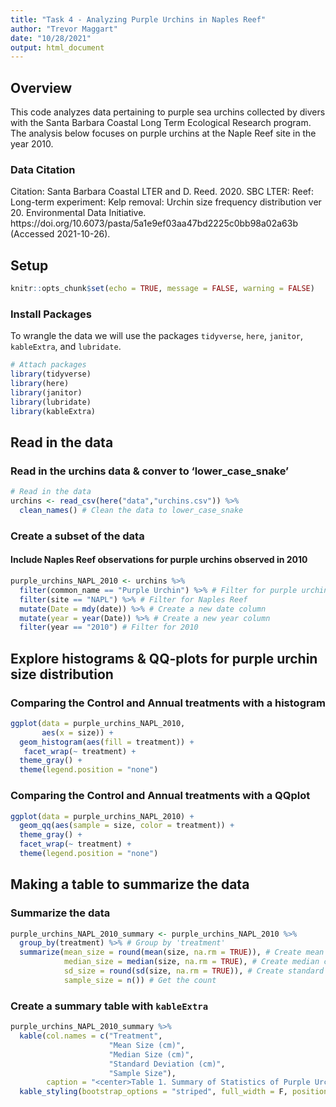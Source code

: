 ```yaml
---
title: "Task 4 - Analyzing Purple Urchins in Naples Reef"
author: "Trevor Maggart"
date: "10/28/2021"
output: html_document
---
```

## Overview

This code analyzes data pertaining to purple sea urchins collected by divers with the Santa Barbara Coastal Long Term Ecological Research program. The analysis below focuses on purple urchins at the Naple Reef site in the year 2010. 

### Data Citation

Citation: Santa Barbara Coastal LTER and D. Reed. 2020. SBC LTER: Reef: Long-term experiment: Kelp removal: Urchin size frequency distribution ver 20. Environmental Data Initiative. https://doi.org/10.6073/pasta/5a1e9ef03aa47bd2225c0bb98a02a63b (Accessed 2021-10-26).

## Setup

```r
knitr::opts_chunk$set(echo = TRUE, message = FALSE, warning = FALSE)
```

### Install Packages

To wrangle the data we will use the packages `tidyverse`, `here`, `janitor`, `kableExtra`, and `lubridate`.

```r
# Attach packages
library(tidyverse)
library(here)
library(janitor)
library(lubridate)
library(kableExtra)
```

## Read in the data

### Read in the urchins data & conver to 'lower_case_snake'

```r
# Read in the data
urchins <- read_csv(here("data","urchins.csv")) %>%
  clean_names() # Clean the data to lower_case_snake
```

### Create a subset of the data

#### Include Naples Reef observations for purple urchins observed in 2010

```r
purple_urchins_NAPL_2010 <- urchins %>%
  filter(common_name == "Purple Urchin") %>% # Filter for purple urchin
  filter(site == "NAPL") %>% # Filter for Naples Reef
  mutate(Date = mdy(date)) %>% # Create a new date column
  mutate(year = year(Date)) %>% # Create a new year column
  filter(year == "2010") # Filter for 2010
```

## Explore histograms & QQ-plots for purple urchin size distribution

### Comparing the Control and Annual treatments with a histogram

```r
ggplot(data = purple_urchins_NAPL_2010,
       aes(x = size)) +
  geom_histogram(aes(fill = treatment)) +
   facet_wrap(~ treatment) +
  theme_gray() +
  theme(legend.position = "none")
```

### Comparing the Control and Annual treatments with a QQplot

```r
ggplot(data = purple_urchins_NAPL_2010) +
  geom_qq(aes(sample = size, color = treatment)) +
  theme_gray() +
  facet_wrap(~ treatment) +
  theme(legend.position = "none")
```

## Making a table to summarize the data

### Summarize the data

```r
purple_urchins_NAPL_2010_summary <- purple_urchins_NAPL_2010 %>%
  group_by(treatment) %>% # Group by 'treatment'
  summarize(mean_size = round(mean(size, na.rm = TRUE)), # Create mean column
            median_size = median(size, na.rm = TRUE), # Create median column
            sd_size = round(sd(size, na.rm = TRUE)), # Create standard deviation column
            sample_size = n()) # Get the count
```

### Create a summary table with `kableExtra`

```r
purple_urchins_NAPL_2010_summary %>% 
  kable(col.names = c("Treatment",
                      "Mean Size (cm)",
                      "Median Size (cm)",
                      "Standard Deviation (cm)",
                      "Sample Size"),
        caption = "<center>Table 1. Summary of Statistics of Purple Urchins in the Naple Reef<center>") %>%
  kable_styling(bootstrap_options = "striped", full_width = F, position = "center")
```